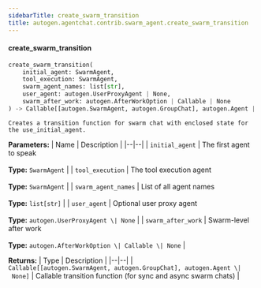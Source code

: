 ```yaml
---
sidebarTitle: create_swarm_transition
title: autogen.agentchat.contrib.swarm_agent.create_swarm_transition
---
```


<code class="doc-symbol doc-symbol-heading doc-symbol-function"></code>
#### create_swarm_transition
<a href="#autogen.agentchat.contrib.swarm_agent..create_swarm_transition" class="headerlink" title="Permanent link"></a>

```python
create_swarm_transition(
    initial_agent: SwarmAgent,
    tool_execution: SwarmAgent,
    swarm_agent_names: list[str],
    user_agent: autogen.UserProxyAgent | None,
    swarm_after_work: autogen.AfterWorkOption | Callable | None
) -> Callable[[autogen.SwarmAgent, autogen.GroupChat], autogen.Agent | None]
```

    Creates a transition function for swarm chat with enclosed state for the use_initial_agent.

<b>Parameters:</b>
| Name | Description |
|--|--|
| `initial_agent` | The first agent to speak<br/><br/>**Type:** `SwarmAgent` |
| `tool_execution` | The tool execution agent<br/><br/>**Type:** `SwarmAgent` |
| `swarm_agent_names` | List of all agent names<br/><br/>**Type:** `list[str]` |
| `user_agent` | Optional user proxy agent<br/><br/>**Type:** `autogen.UserProxyAgent \| None` |
| `swarm_after_work` | Swarm-level after work<br/><br/>**Type:** `autogen.AfterWorkOption \| Callable \| None` |

<b>Returns:</b>
| Type | Description |
|--|--|
| `Callable[[autogen.SwarmAgent, autogen.GroupChat], autogen.Agent \| None]` | Callable transition function (for sync and async swarm chats) |

<br />